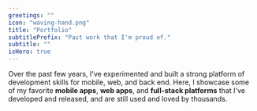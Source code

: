 ```yaml
---
greetings: ""
icon: "waving-hand.png"
title: "Portfolio"
subtitlePrefix: "Past work that I'm proud of."
subtitle: ""
isHero: true
---
```



Over the past few years, I've experimented and built a strong platform of development skills for mobile, web, and back end. Here, I showcase some of my favorite <Underlining><b>mobile apps</b></Underlining>, <Underlining><b>web apps</b></Underlining>, and <Underlining><b>full-stack platforms</b></Underlining> that I've developed and released, and are still used and loved by thousands.
